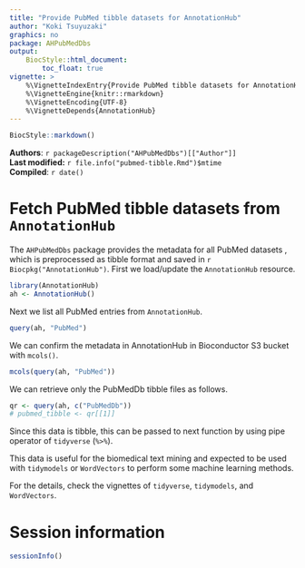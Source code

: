 ```yaml
---
title: "Provide PubMed tibble datasets for AnnotationHub"
author: "Koki Tsuyuzaki"
graphics: no
package: AHPubMedDbs
output:
    BiocStyle::html_document:
        toc_float: true
vignette: >
    %\VignetteIndexEntry{Provide PubMed tibble datasets for AnnotationHub}
    %\VignetteEngine{knitr::rmarkdown}
    %\VignetteEncoding{UTF-8}
    %\VignetteDepends{AnnotationHub}
---
```


```r
BiocStyle::markdown()
```

**Authors**: `r packageDescription("AHPubMedDbs")[["Author"]] `<br />
**Last modified:** `r file.info("pubmed-tibble.Rmd")$mtime`<br />
**Compiled**: `r date()`

# Fetch PubMed tibble datasets from `AnnotationHub`

The `AHPubMedDbs` package provides the metadata for all PubMed datasets
, which is preprocessed as tibble format and saved in
`r Biocpkg("AnnotationHub")`.
First we load/update the `AnnotationHub` resource.

```r
library(AnnotationHub)
ah <- AnnotationHub()
```

Next we list all PubMed entries from `AnnotationHub`.

```r
query(ah, "PubMed")
```

We can confirm the metadata in AnnotationHub in Bioconductor S3 bucket
with `mcols()`.

```r
mcols(query(ah, "PubMed"))
```

We can retrieve only the PubMedDb tibble files as follows.

```r
qr <- query(ah, c("PubMedDb"))
# pubmed_tibble <- qr[[1]]
```

Since this data is tibble, this can be passed to next function by using
pipe operator of `tidyverse` (`%>%`).

This data is useful for the biomedical text mining and expected to be used
with `tidymodels` or `WordVectors` to perform some machine learning methods.

For the details, check the vignettes of `tidyverse`, `tidymodels`,
and `WordVectors`.

# Session information {.unnumbered}
```r
sessionInfo()
```